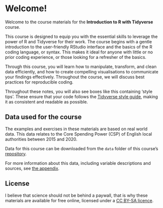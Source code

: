 # Welcome! {.unnumbered}

Welcome to the course materials for the **Introduction to R with Tidyverse** course. 

This course is designed to equip you with the essential skills to leverage the power of R and Tidyverse for their work. The course begins with a gentle introduction to the user-friendly RStudio interface and the basics of the R coding language, or syntax. This makes it ideal for anyone with little or no prior coding experience, or those looking for a refresher of the basics.

Through this course, you will learn how to manipulate, transform, and clean data efficiently, and how to create compelling visualisations to communicate your findings effectively. Throughout the course, we will discuss best practices for reproducible coding. 

:::{.callout-icon}
Throughout these notes, you will also see boxes like this containing 'style tips'. These ensure that your code follows the [Tidyverse style guide](https://style.tidyverse.org/), making it as consistent and readable as possible.
:::

## Data used for the course
The examples and exercises in these materials are based on real world data. This data relates to the Core Spending Power (CSP) of English local authorities between 2015 and 2020.

Data for this course can be downloaded from the `data` folder of this course's [repository](https://github.com/sophie-a-lee/Introduction_R_Tidyverse_course).

For more information about this data, including variable descriptions and sources, see [the appendix](data_description.qmd).

## License
I believe that science should not be behind a paywall, that is why these materials are available for free online, licensed under a [CC BY-SA licence](https://creativecommons.org/licenses/by-sa/4.0/).